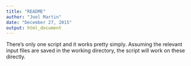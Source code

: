 ```yaml
---
title: "README"
author: "Joel Martin"
date: "December 27, 2015"
output: html_document
---
```


There's only one script and it works pretty simply. Assuming the relevant input
files are saved in the working directory, the script will work on these directly.
